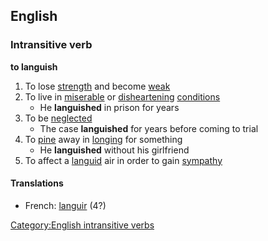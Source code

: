==English==
===Intransitive verb===
'''to languish'''
# To lose [[strength]] and become [[weak]]
# To live in [[miserable]] or [[dishearten]]ing [[conditions]]
#* He '''languished''' in prison for years
# To be [[neglect]]ed
#* The case '''languished''' for years before coming to trial
# To [[pine]] away in [[longing]] for something
#* He '''languished''' without his girlfriend
# To affect a [[languid]] air in order to gain [[sympathy]]

====Translations====
*French: [[languir]] (4?)
[[Category:English intransitive verbs]]